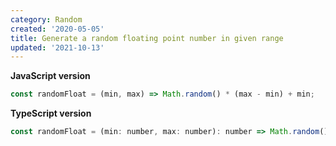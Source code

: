 ```yaml
---
category: Random
created: '2020-05-05'
title: Generate a random floating point number in given range
updated: '2021-10-13'
---
```


**JavaScript version**

```js
const randomFloat = (min, max) => Math.random() * (max - min) + min;
```

**TypeScript version**

```js
const randomFloat = (min: number, max: number): number => Math.random() * (max - min) + min;
```
